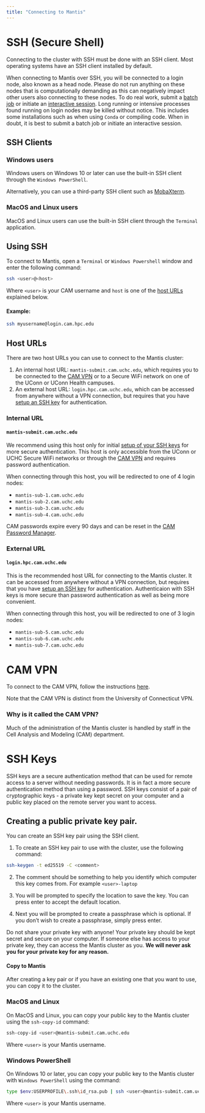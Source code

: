 ```yaml
---
title: "Connecting to Mantis"
---
```


<!-- Once you have created a CAM Account there are two ways to connect to the Mantis cluster which are documented on this page:
1. Open OnDemand: a web-based interface for accessing
2. SSH (Secure Shell): a command-line interface


# Open OnDemand -->

# SSH (Secure Shell)
Connecting to the cluster with SSH must be done with an SSH client. Most operating systems have an SSH client installed by default. 

::: {.callout-warning}
When connecting to Mantis over SSH, you will be connected to a login node, also known as a head node. Please do not run anything on these nodes that is computationally demanding as this can negatively impact other users also connecting to these nodes. To do real work, submit a [batch job](submission.qmd#batch-job-submission) or initiate an [interactive session](submission.qmd#interactive-job). Long running or intensive processes found running on login nodes may be killed without notice. This includes some installations such as when using `Conda` or compiling code. When in doubt, it is best to submit a batch job or initiate an interactive session.
:::

## SSH Clients
### Windows users
Windows users on Windows 10 or later can use the built-in SSH client through the `Windows PowerShell`. 

Alternatively, you can use a third-party SSH client such as [MobaXterm](https://mobaxterm.mobatek.net/).

### MacOS and Linux users
MacOS and Linux users can use the built-in SSH client through the `Terminal` application.

## Using SSH
To connect to Mantis, open a `Terminal` or `Windows Powershell` window and enter the following command:

```bash
ssh <user>@<host>
```

Where `<user>` is your CAM username and `host` is one of the [host URLs](#host-urls) explained below.

#### Example:
```bash
ssh myusername@login.cam.hpc.edu
```

## Host URLs
There are two host URLs you can use to connect to the Mantis cluster:

1. An internal host URL: `mantis-submit.cam.uchc.edu`, which requires you to be connected to the [CAM VPN](#cam-vpn) or to a Secure WiFi network on one of the UConn or UConn Health campuses.
2. An external host URL: `login.hpc.cam.uchc.edu`, which can be accessed from anywhere without a VPN connection, but requires that you have [setup an SSH key](#ssh-secure-shell) for authentication.

### Internal URL
#### `mantis-submit.cam.uchc.edu`
We recommend using this host only for initial [setup of your SSH keys](#ssh-keys) for more secure authentication. This host is only accessible from the UConn or UCHC Secure WiFi networks or through the [CAM VPN](connect.qmd#sec-vpn) and requires password authentication.

When connecting through this host, you will be redirected to one of 4 login nodes:

- `mantis-sub-1.cam.uchc.edu`
- `mantis-sub-2.cam.uchc.edu`
- `mantis-sub-3.cam.uchc.edu`
- `mantis-sub-4.cam.uchc.edu`

::: {callout-note}
CAM passwords expire every 90 days and can be reset in the [CAM Password Manager](https://pm-app.cam.uchc.edu/portal/Home/LandingPage).
:::

### External URL
#### `login.hpc.cam.uchc.edu`
This is the recommended host URL for connecting to the Mantis cluster. It can be accessed from anywhere without a VPN connection, but requires that you have [setup an SSH key](#ssh-keys) for authentication. Authenticaion with SSH keys is more secure than password authentication as well as being more convenient.

When connecting through this host, you will be redirected to one of 3 login nodes:

- `mantis-sub-5.cam.uchc.edu`
- `mantis-sub-6.cam.uchc.edu`
- `mantis-sub-7.cam.uchc.edu`

# CAM VPN
<!--TODO: Move the documentation for vnp here eventually -->

To connect to the CAM VPN, follow the instructions [here](https://health.uconn.edu/high-performance-computing/tutorials/cam-vpn/). 

::: {.callout-note}
Note that the CAM VPN is distinct from the University of Connecticut VPN. 
:::

### Why is it called the CAM VPN?
Much of the administration of the Mantis cluster is handled by staff in the Cell Analysis and Modeling (CAM) department.


# SSH Keys {#sec-ssh-keys} 
SSH keys are a secure authentication method that can be used for remote access to a server without needing passwords. It is in fact a more secure authentication method than using a password. SSH keys consist of a pair of cryptographic keys - a private key kept secret on your computer and a public key placed on the remote server you want to access.

## Creating a public private key pair.
You can create an SSH key pair using the SSH client.  

1. To create an SSH key pair to use with the cluster, use the following command:

```bash
ssh-keygen -t ed25519 -C <comment>
````

2. The comment should be something to help you identify which computer this key comes from. For example `<user>-laptop`

3. You will be prompted to specify the location to save the key. You can press enter to accept the default location.

4. Next you will be prompted to create a passphrase which is optional. If you don't wish to create a passphrase, simply press enter.

::: {.callout-warning}
Do not share your private key with anyone! Your private key should be kept secret and secure on your computer. If someone else has access to your private key, they can access the Mantis cluster as you. **We will never ask you for your private key for any reason.**
:::

#### Copy to Mantis
After creating a key pair or if you have an existing one that you want to use, you can copy it to the cluster. 

::: {.panel-tabset}
### MacOS and Linux
On MacOS and Linux, you can copy your public key to the Mantis cluster using the `ssh-copy-id` command:

```bash
ssh-copy-id <user>@mantis-submit.cam.uchc.edu
```

Where `<user>` is your Mantis username.

### Windows PowerShell
On Windows 10 or later, you can copy your public key to the Mantis cluster with `Windows PowerShell` using the command:

```bash
type $env:USERPROFILE\.ssh\id_rsa.pub | ssh <user>@mantis-submit.cam.uchc.edu "cat >> .ssh/authorized_keys"
```

Where `<user>` is your Mantis username.
:::


<!-- # SSH Tunnelling -->
<!-- TODO: Explain why you might need this and how to do it. -->
<!-- TODO: How will this change once all traffic must go through external host? -->

<!-- # X11 Forwarding -->
<!-- TODO: Why you might need this and how to do it. -->
<!-- TODO: How will this change once all traffic must go through external host? -->